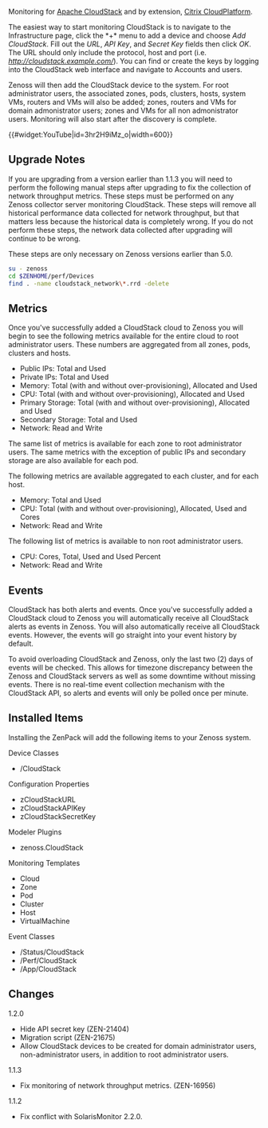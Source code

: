 Monitoring for [http://incubator.apache.org/cloudstack/ Apache CloudStack] and by extension, [http://www.citrix.com/products/cloudplatform/overview.html Citrix CloudPlatform].

The easiest way to start monitoring CloudStack is to navigate to the Infrastructure page, click the *+* menu to add a device and choose ''Add CloudStack''. Fill out the ''URL'', ''API Key'', and ''Secret Key'' fields then click ''OK''. The URL should only include the protocol, host and port (i.e. ''http://cloudstack.example.com/''). You can find or create the keys by logging into the CloudStack web interface and navigate to Accounts and users.

Zenoss will then add the CloudStack device to the system. For root administrator users, the associated zones, pods, clusters, hosts, system VMs, routers and VMs will also be added; zones, routers and VMs for domain admonistrator users; zones and VMs for all non admonistrator users. Monitoring will also start after the discovery is complete.

{{#widget:YouTube|id=3hr2H9iMz_o|width=600}}

== Upgrade Notes ==

If you are upgrading from a version earlier than 1.1.3 you will need to perform the following manual steps after upgrading to fix the collection of network throughput metrics. These steps must be performed on any Zenoss collector server monitoring CloudStack. These steps will remove all historical performance data collected for network throughput, but that matters less because the historical data is completely wrong. If you do not perform these steps, the network data collected after upgrading will continue to be wrong.

{{note}} These steps are only necessary on Zenoss versions earlier than 5.0.

<syntaxhighlight lang="bash">
su - zenoss
cd $ZENHOME/perf/Devices
find . -name cloudstack_network\*.rrd -delete
</syntaxhighlight>

== Metrics ==

Once you've successfully added a CloudStack cloud to Zenoss you will begin to see the following metrics available for the entire cloud to root administrator users. These numbers are aggregated from all zones, pods, clusters and hosts.

* Public IPs: Total and Used
* Private IPs: Total and Used
* Memory: Total (with and without over-provisioning), Allocated and Used
* CPU: Total (with and without over-provisioning), Allocated and Used
* Primary Storage: Total (with and without over-provisioning), Allocated and Used
* Secondary Storage: Total and Used
* Network: Read and Write


The same list of metrics is available for each zone to root administrator users. The same metrics with the exception of public IPs and secondary storage are also available for each pod.

The following metrics are available aggregated to each cluster, and for each host.

* Memory: Total and Used
* CPU: Total (with and without over-provisioning), Allocated, Used and Cores
* Network: Read and Write

The following list of metrics is available to non root administrator users.

* CPU: Cores, Total, Used and Used Percent
* Network: Read and Write


== Events ==

CloudStack has both alerts and events. Once you've successfully added a CloudStack cloud to Zenoss you will automatically receive all CloudStack alerts as events in Zenoss. You will also automatically receive all CloudStack events. However, the events will go straight into your event history by default.

To avoid overloading CloudStack and Zenoss, only the last two (2) days of events will be checked. This allows for timezone discrepancy between the Zenoss and CloudStack servers as well as some downtime without missing events. There is no real-time event collection mechanism with the CloudStack API, so alerts and events will only be polled once per minute.

== Installed Items ==

Installing the ZenPack will add the following items to your Zenoss system.

;Device Classes
* /CloudStack

;Configuration Properties
* zCloudStackURL
* zCloudStackAPIKey
* zCloudStackSecretKey

;Modeler Plugins
* zenoss.CloudStack

;Monitoring Templates
* Cloud
* Zone
* Pod
* Cluster
* Host
* VirtualMachine

;Event Classes
* /Status/CloudStack
* /Perf/CloudStack
* /App/CloudStack

== Changes ==

;1.2.0
* Hide API secret key (ZEN-21404)
* Migration script (ZEN-21675)
* Allow CloudStack devices to be created for domain administrator users, non-administrator users, in addition to root administrator users.

;1.1.3
* Fix monitoring of network throughput metrics. (ZEN-16956)

;1.1.2
* Fix conflict with SolarisMonitor 2.2.0.
